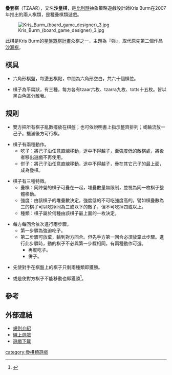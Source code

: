 '''疊套棋'''（TZAAR），又名'''沙皇棋'''，是[[比利時|比利時]]抽象策略遊戲設計師Kris Burm在2007年推出的兩人棋類，是種疊棋類遊戲。

[[File:Kris_Burm_(board_game_designer)_3.jpg|thumb]]

此棋是Kris Burm的[[星盤眾棋計畫|星盤眾棋計畫]]众棋之一，主題為『強』，取代原先第二個作品[[沙漏棋|沙漏棋]]。

==棋具==

*六角形棋盤，每邊五棋點，中間為六角形空白，共六十個棋位。 

*棋子為平扁狀，有三種，每方各有tzaar六枚、tzarra九枚、totts十五枚。皆以黑白色區分敵我。

==規則==

*雙方把所有棋子亂數擺放在棋盤；也可依說明書上指示整齊排列；或輪流放一己子。擺滿後方可行棋。

*棋子有兩種動作。
**吃子：將己子沿任意直線移動，途中不得越子，至強度低的敵棋處，將後者移出遊戲不再使用。
**併子：將己子沿任意直線移動，途中不得越子，疊在其它己子的最上面，成為疊棋。

*棋子有三種特徵。
**疊棋：同陣營的棋子可疊在一起，堆疊數量無限制，並視為同一枚棋子整體移動。
**強度：由該棋子的堆疊數決定，強度低的不可吃強度高的。譬如棋疊數為三的棋子可以吃掉同為三或以下的敵子，但不可吃掉四或以上。
**種類：棋子屬於何種由該棋子最上面的一枚決定。

*每方每回合依次進行兩步驟。
**第一步驟為強迫吃子。
**第二步驟可放棄，輪到對方回合。但先手方第一回合必須放棄此步驟。進行此步驟時，動的棋子不必與第一步驟相同，有兩種動作可選。
***再度吃子。
***併子。

*先使對手在棋盤上的棋子只剩兩種類即獲勝。

*或是使對方棋子不能移動也即獲勝<ref>{{Cite web |url=http://www.gipf.com/tzaar/rules/rules.html |title=TZAAR rule |accessdate=2009-05-06 |archive-date=2009-05-23 |archive-url=https://web.archive.org/web/20090523093921/http://www.gipf.com/tzaar/rules/rules.html |dead-url=no }}</ref>。

==參考==
<div class="references-small">
<references/>
</div>

==外部連結==

*[https://web.archive.org/web/20160304185436/http://www.like52.cn/detail.asp?id=137 規則介紹]
*[http://yinsh.biskai.de/ 線上遊戲] {{Wayback|url=http://yinsh.biskai.de/ |date=20090721155851 }}
*[http://hackage.haskell.org/package/htzaar/ 遊戲下載] {{Wayback|url=http://hackage.haskell.org/package/htzaar/ |date=20110828081704 }}
{{Gipf project}}


[[category:疊棋類遊戲|category:疊棋類遊戲]]